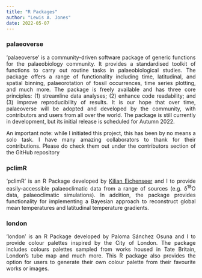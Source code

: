 ```yaml
---
title: "R Packages"
author: "Lewis A. Jones"
date: 2022-05-07
---
```

### <span style="color: #199885"><a href="https://github.com/palaeoverse-community/palaeoverse" style="text-decoration: none;">palaeoverse</a></span>

<p align="justify">'palaeoverse' is a community-driven software package of generic functions for the palaeobiology community. It provides a standardised toolkit of functions to carry out routine tasks in palaeobiological studies. The package offers a range of functionality including time, latitudinal, and spatial binning, palaeorotation of fossil occurrences, time series plotting, and much more. The package is freely available and has three core principles: (1) streamline data analyses; (2) enhance code readability; and (3) improve reproducibility of results. It is our hope that over time, palaeoverse will be adopted and developed by the community, with contributors and users from all over the world. The package is still currently in development, but its initial release is scheduled for Autumn 2022.</p>

<p align="justify">An important note: while I initiated this project, this has been by no means a solo task. I have many amazing collaborators to thank for their contributions. Please do check them out under the contributors section of the GitHub repository</p>

### <span style="color: #199885"><a href="https://github.com/KEichenseer/pclimR" style="text-decoration: none;">pclimR</a></span>

<p align="justify">'pclimR' is an R Package developed by [Kilian Eichenseer](https://github.com/KEichenseer) and I to provide easily-accessible palaeoclimatic data from a range of sources (e.g. δ^18^O data, palaeoclimatic simulations). In addition, the package provides functionality for implementing a Bayesian approach to reconstruct global mean temperatures and latitudinal temperature gradients. </p>

### <span style="color: #199885"><a href="https://github.com/LewisAJones/london" style="text-decoration: none;">london</a></span>

<p align="justify">'london' is an R Package developed by Paloma Sánchez Osuna and I to provide colour palettes inspired by the City of London. The package includes colours palettes sampled from works housed in Tate Britain, London's tube map and much more. This R package also provides the option for users to generate their own colour palette from their favourite works or images.</p>


